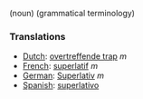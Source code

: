 (noun) (grammatical terminology)

===Translations===
*[[Dutch]]: [[overtreffende trap]] ''m''
*[[French]]: [[superlatif]] ''m''
*[[German]]: [[Superlativ]] ''m''
*[[Spanish]]: [[superlativo]]